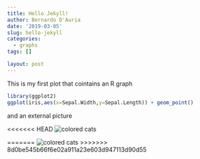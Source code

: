 ```yaml
---
title: Hello Jekyll!
author: Bernardo D'Auria
date: '2019-03-05'
slug: hello-jekyll
categories:
  - graphs
tags: []

layout: post
---
```


This is my first plot that cointains an R graph

```r
library(ggplot2)
ggplot(iris,aes(x=Sepal.Width,y=Sepal.Length)) + geom_point()
```

and an external picture

<<<<<<< HEAD
![colored cats](https://raw.githubusercontent.com/brdauria/codingclubuc3m_talk/master/docs/images/cats.jpg)

=======
![colored cats](https://goo.gl/TRS6bL)
>>>>>>> 8d0be545b66f6e02a911a23e603d947113d90d55
